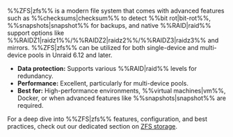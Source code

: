 %%ZFS|zfs%% is a modern file system that comes with advanced features such as %%checksums|checksum%% to detect %%bit rot|bit-rot%%, %%snapshots|snapshot%% for backups, and native %%RAID|raid%% support options like %%RAIDZ1|raidz1%%/%%RAIDZ2|raidz2%%/%%RAIDZ3|raidz3%% and mirrors. %%ZFS|zfs%% can be utilized for both single-device and multi-device pools in Unraid 6.12 and later.

- **Data protection:** Supports various %%RAID|raid%% levels for redundancy.
- **Performance:** Excellent, particularly for multi-device pools.
- **Best for:** High-performance environments, %%virtual machines|vm%%, Docker, or when advanced features like %%snapshots|snapshot%% are required.

For a deep dive into %%ZFS|zfs%% features, configuration, and best practices, check out our dedicated section on [ZFS storage](../../../advanced-configurations/optimize-storage/zfs-storage.mdx).
